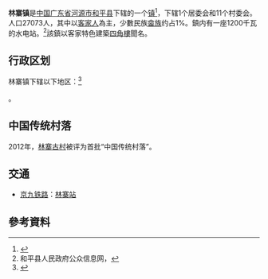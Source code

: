 {{中国乡级行政区|44/16/24/116/000
|景观照片文件名 = DSC 6315 (8743587203).jpg
|景观照片描述 = [[京九铁路|京九铁路]]林寨段
}}
'''林寨镇'''是[[中国|中国]][[广东省|广东省]][[河源市|河源市]][[和平县|和平县]]下辖的一个[[行政建制镇|镇]]<ref>{{PRC admin/ref sgc|{{PRC admin/parent|44/16/24/116/000}}}}</ref>，下辖1个居委会和11个村委会。人口27073人，其中以[[客家人|客家人]]為主，少數民族[[畲族|畲族]]约占1%。鎮内有一座1200千瓦的水电站。<ref name="hpzf">和平县人民政府公众信息网，{{cite web |url=http://www.heping.gov.cn/jr4_view.asp?searchclass2=38 |title=存档副本 |accessdate=2008年9月11日 |deadurl=yes |archiveurl=https://web.archive.org/web/20080605235654/http://www.heping.gov.cn/jr4_view.asp?searchclass2=38 |archivedate=2008年6月5日 |df= }}</ref>該鎮以客家特色建築[[四角樓|四角樓]]聞名。

== 行政区划 ==
林寨镇下辖以下地区：<ref>{{PRC admin/ref sgc|44/16/24/116/000}}</ref>

{{PRC admin/children|44/16/24/116/000}}。

==中国传统村落==
2012年，[[林寨古村|林寨古村]]被评为首批“中国传统村落”。

== 交通 ==
* {{rint|cn|rail}}[[京九铁路|京九铁路]]：[[林寨站|林寨站]]

==參考資料==
{{Reflist}}

{{PRC admin/navcat|44/16/24/116/000}}